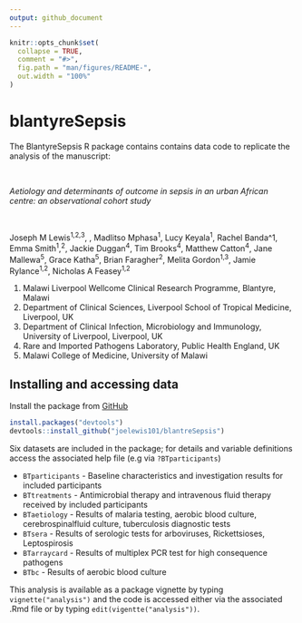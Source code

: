 ```yaml
---
output: github_document
---
```


<!-- README.md is generated from README.Rmd. Please edit that file -->

```r
knitr::opts_chunk$set(
  collapse = TRUE,
  comment = "#>",
  fig.path = "man/figures/README-",
  out.width = "100%"
)
```

# blantyreSepsis

<!-- badges: start -->
<!-- badges: end -->

The BlantyreSepsis R package contains contains data code to replicate the analysis of the manuscript:
  
<br />

*Aetiology and determinants of outcome in sepsis in an urban African centre: an observational cohort study*

<br />

Joseph M Lewis^1,2,3^, , Madlitso Mphasa^1^, Lucy Keyala^1^, Rachel Banda^1, Emma Smith^1^,^2^,  Jackie Duggan^4^, Tim Brooks^4^, Matthew Catton^4^, Jane Mallewa^5^, Grace Katha^5^, Brian Faragher^2^, Melita Gordon^1,3^, Jamie Rylance^1,2^, Nicholas A Feasey^1,2^

1. Malawi Liverpool Wellcome Clinical Research Programme, Blantyre, Malawi
2. Department of Clinical Sciences, Liverpool School of Tropical Medicine, Liverpool, UK
3. Department of Clinical Infection, Microbiology and Immunology, University of Liverpool, Liverpool, UK
4. Rare and Imported Pathogens Laboratory, Public Health England, UK
5. Malawi College of Medicine, University of Malawi

## Installing and accessing data

Install the package from [GitHub](https://github.com/) 

``` r
install.packages("devtools")
devtools::install_github("joelewis101/blantreSepsis")
```

Six datasets are included in the package; for details and variable definitions access the associated help file (e.g via `?BTparticipants`)

* `BTparticipants` - Baseline characteristics and investigation results for included participants
* `BTtreatments` - Antimicrobial therapy and intravenous fluid therapy received by included participants
* `BTaetiology` - Results of malaria testing, aerobic blood culture, cerebrospinalfluid culture, tuberculosis diagnostic tests
* `BTsera` - Results of serologic tests for arboviruses, Rickettsioses, Leptospirosis
* `BTarraycard` - Results of multiplex PCR test for high consequence pathogens
* `BTbc` - Results of aerobic blood culture

This analysis is available as a package vignette by typing `vignette("analysis")` and the code is accessed either via the associated .Rmd file or by typing `edit(vigentte("analysis"))`.


